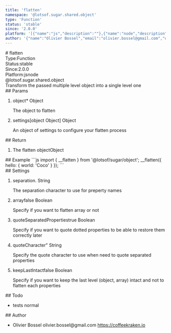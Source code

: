 ```yaml
---
title: 'flatten'
namespace: '@lotsof.sugar.shared.object'
type: 'Function'
status: 'stable'
since: '2.0.0'
platform: '[{"name":"js","description":""},{"name":"node","description":""}]'
author: '{"name":"Olivier Bossel","email":"olivier.bossel@gmail.com","url":"https://coffeekraken.io"}'
---
```

<div class="docmap-mdx">
# flatten
<div class="_metas">
<div class="_type"><span class="_type-label">Type:</span><span class="_type-value">Function</span></div>
<div class="_status"><span class="_status-label">Status:</span><span class="_status-value -stable">stable</span></div>
<div class="_since"><span class="_since-label">Since:</span><span class="_since-value">2.0.0</span></div>
<div class="_platform"><span class="_platform-label">Platform:</span><span class="_platform-value -js">js</span><span class="_platform-value -node">node</span></div>
</div>
<div class="_namespace">@lotsof.sugar.shared.object</div>
<div class="_description">
Transform the passed multiple level object into a single level one
</div>
<div class="_params">
## Params
<ol class="_list">
<li class="_item">
<span class="_name">object<span class="_required">*</span></span><span class="_default"></span> <span class="_type">Object</span>
<p class="_description">The object to flatten</p>
</li>
<li class="_item">
<span class="_name">settings</span><span class="_default">&lsqb;object Object&rsqb;</span> <span class="_type">Object</span>
<p class="_description">An object of settings to configure your flatten process</p>
</li>
</ol>
</div>
<div class="_return">
## Return
<ol class="_list">
<li class="_item">
<span class="_description">The flatten object</span><span class="_default"></span><span class="_type">Object</span>
</li>
</ol>
</div>
<div class="_examples">
## Example
```js
import { __flatten } from '@lotsof/sugar/object';
__flatten({
   hello: {
     world: 'Coco'
   }
});
```
</div>
<div class="_settings">
## Settings
<ol class="_list">
<li class="_item">
<span class="_name">separation</span><span class="_default">&period;</span> <span class="_type">String</span>
<p class="_description">The separation character to use for preperty names</p>
</li>
<li class="_item">
<span class="_name">array</span><span class="_default">false</span> <span class="_type">Boolean</span>
<p class="_description">Specify if you want to flatten array or not</p>
</li>
<li class="_item">
<span class="_name">quoteSeparatedProperties</span><span class="_default">true</span> <span class="_type">Boolean</span>
<p class="_description">Specify if you want to quote dotted properties to be able to restore them correctly later</p>
</li>
<li class="_item">
<span class="_name">quoteCharacter</span><span class="_default">&quot;</span> <span class="_type">String</span>
<p class="_description">Specify the quote character to use when need to quote separated properties</p>
</li>
<li class="_item">
<span class="_name">keepLastIntact</span><span class="_default">false</span> <span class="_type">Boolean</span>
<p class="_description">Specify if you want to keep the last level (object, array) intact and not to flatten each properties</p>
</li>
</ol>
</div>
<div class="_todo">
## Todo
<ul class="_list">
<li class="_item">
<span class="_description">tests</span>
<span class="_priority -normal">normal</span>
</li>
</ul>
</div>
<div class="_author">
## Author
<ul class="_list">
<li class="_item">
<span class="_name">Olivier Bossel</span>
<span class="_email">olivier.bossel@gmail.com</span>
<a href="https://coffeekraken.io" target="_blank" class="_url">https://coffeekraken.io</a>
</li>
</ul>
</div>
</div>